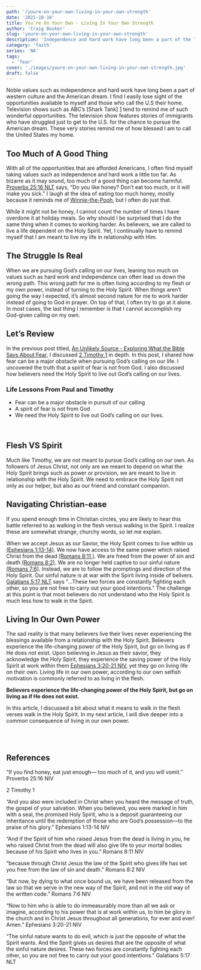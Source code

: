 ```yaml
---
path: '/youre-on-your-own-living-in-your-own-strength'
date: '2021-10-18'
title: You're On Your Own - Living In Your Own Strength
author: 'Craig Booker'
slug: 'youre-on-your-own-living-in-your-own-strength'
description: 'Independence and hard work have long been a part of the living the American dream, but can we take them too far?  In this article we discuss living in your own strength.'
category: 'faith'
series: 'NA'
tags:
  - 'fear'
cover: './images/youre-on-your-own-living-in-your-own-strength.jpg'
draft: false
---
```


Noble values such as independence and hard work have long been a part of western culture and the American dream. I find I easily lose sight of the opportunities available to myself and those who call the U.S their home. Television shows such as ABC’s [Shark Tank] [1] tend to remind me of such wonderful opportunities. The television show features stories of immigrants who have struggled just to get to the U.S. for the chance to pursue the American dream. These very stories remind me of how blessed I am to call the United States my home.

## Too Much of A Good Thing

With all of the opportunities that are afforded Americans, I often find myself taking values such as independence and hard work a little too far. As bizarre as it may sound, too much of a good thing can become harmful. [Proverbs 25:16 NLT][2] says, “Do you like honey? Don’t eat too much, or it will make you sick.” I laugh at the idea of eating too much honey, mostly because it reminds me of [Winnie-the-Pooh](https://en.wikipedia.org/wiki/Winnie-the-Pooh), but I often do just that.

While it might not be honey, I cannot count the number of times I have overdone it at holiday meals. So why should I be surprised that I do the same thing when it comes to working harder. As believers, we are called to live a life dependent on the Holy Spirit. Yet, I continually have to remind myself that I am meant to live my life in relationship with Him.

## The Struggle Is Real

When we are pursuing God’s calling on our lives, leaning too much on values such as hard work and independence can often lead us down the wrong path. This wrong path for me is often living according to my flesh or my own power, instead of turning to the Holy Spirit. When things aren’t going the way I expected, it’s almost second nature for me to work harder instead of going to God in prayer. On top of that, I often try to go at it alone. In most cases, the last thing I remember is that I cannot accomplish my God-given calling on my own.

## Let’s Review

In the previous post titled, [An Unlikely Source - Exploring What the Bible Says About Fear](https://craigbooker.com/an-unlikely-source-exploring-what-the-bible-says-about-fear/), I discussed [2 Timothy 1][3] in depth. In this post, I shared how fear can be a major obstacle when pursuing God’s calling on our life. I uncovered the truth that a spirit of fear is not from God. I also discussed how believers need the Holy Spirit to live out God’s calling on our lives.

### Life Lessons From Paul and Timothy

- Fear can be a major obstacle in pursuit of our calling
- A spirit of fear is not from God
- We need the Holy Spirit to live out God’s calling on our lives.

<br />

## Flesh VS Spirit

Much like Timothy, we are not meant to pursue God’s calling on our own. As followers of Jesus Christ, not only are we meant to depend on what the Holy Spirit brings such as power or provision, we are meant to live in relationship with the Holy Spirit. We need to embrace the Holy Spirit not only as our helper, but also as our friend and constant companion.

## Navigating Christian-ease

If you spend enough time in Christian circles, you are likely to hear this battle referred to as walking in the flesh versus walking in the Spirit. I realize these are somewhat strange, churchy words, so let me explain.

When we accept Jesus as our Savior, the Holy Spirit comes to live within us [(Ephesians‬ ‭1:13-14)][4]. We now have access to the same power which raised Christ from the dead [(Romans‬ ‭8:11‬ )][5]. We are freed from the power of sin and death [(Romans 8:2)][6]. We are no longer held captive to our sinful nature [(Romans 7:6)][7]. Instead, we are to follow the promptings and direction of the Holy Spirit. Our sinful nature is at war with the Spirit living inside of belivers. [Galatians 5:17 NLT][9] says "...These two forces are constantly fighting each other, so you are not free to carry out your good intentions." The challenge at this point is that most believers do not understand who the Holy Spirit is much less how to walk in the Spirit.

## Living In Our Own Power

The sad reality is that many believers live their lives never experiencing the blessings available from a relationship with the Holy Spirit. Believers experience the life-changing power of the Holy Spirit, but go on living as if He does not exist. Upon believing in Jesus as their savior, they acknowledge the Holy Spirit, they experience the saving power of the Holy Spirit at work within them [Ephesians‬ ‭3:20-21‬ ‭NIV][8]‬‬, yet they go on living life on their own. Living life in our own power, according to our own selfish motivation is commonly referred to as living in the flesh.

**Believers experience the life-changing power of the Holy Spirit, but go on living as if He does not exist.**

In this article, I discussed a bit about what it means to walk in the flesh verses walk in the Holy Spirit. In my next article, I will dive deeper into a common consequence of living in our own power.

<br />
<br />

## References

[1]: https://abc.com/shows/shark-tank
[2]: https://proverbs.bible/proverbs-25-16

“If you find honey, eat just enough— too much of it, and you will vomit.”
‭‭Proverbs‬ ‭25:16‬ ‭NIV‬‬

[3]: https://www.bible.com/bible/116/2TI.1

2 Timothy 1

[4]: https://bible.com/bible/111/eph.1.13-14.NIV

“And you also were included in Christ when you heard the message of truth, the gospel of your salvation. When you believed, you were marked in him with a seal, the promised Holy Spirit, who is a deposit guaranteeing our inheritance until the redemption of those who are God’s possession—to the praise of his glory.”
‭‭Ephesians‬ ‭1:13-14‬ ‭NIV‬‬
‬

[5]: https://romans.bible/romans-8-11

“And if the Spirit of him who raised Jesus from the dead is living in you, he who raised Christ from the dead will also give life to your mortal bodies because of his Spirit who lives in you.”
‭‭Romans‬ ‭8:11‬ ‭NIV‬‬

[6]: https://romans.bible/romans-8-2

“because through Christ Jesus the law of the Spirit who gives life has set you free from the law of sin and death.”
‭‭Romans‬ ‭8:2‬ ‭NIV

[7]: https://romans.bible/romans-7-6

“But now, by dying to what once bound us, we have been released from the law so that we serve in the new way of the Spirit, and not in the old way of the written code.”
‭‭Romans‬ ‭7:6‬ ‭NIV‬‬

[8]: https://bible.com/bible/111/eph.3.20-21.NIV

“Now to him who is able to do immeasurably more than all we ask or imagine, according to his power that is at work within us, to him be glory in the church and in Christ Jesus throughout all generations, for ever and ever! Amen.” ‭‭Ephesians‬ ‭3:20-21‬ ‭NIV‬‬

[9]: https://bible.com/bible/116/gal.5.17.NLT

“The sinful nature wants to do evil, which is just the opposite of what the Spirit wants. And the Spirit gives us desires that are the opposite of what the sinful nature desires. These two forces are constantly fighting each other, so you are not free to carry out your good intentions.” ‭‭Galatians‬ ‭5:17‬ ‭NLT‬‬
